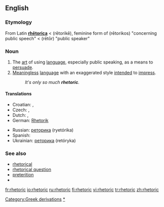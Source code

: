 ==English==

===Etymology===
From Latin '''[[rhetorica|rhētorica]]''' < {{AGr.}} '''{{polytonic|[[ῥητορική]]}}''' (rētorikē), feminine form of '''{{polytonic|[[ῥητορικός]]}}''' (rētorikos) "concerning public speech" < '''{{polytonic|[[ῥήτωρ]]}}''' (rētōr) "public speaker"

===Noun===
{{en-noun|-}}

# The [[art]] of using [[language]], especially public speaking, as a means to [[persuade]].
# [[meaningless|Meaningless]] [[language]] with an exaggerated style [[intend]]ed to [[impress]].
#:''It's only so much '''rhetoric'''.''

====Translations====
{{trans-top|art of using language for persuasion}}
* Croatian: {{t-|hr|retorika|f}}, {{t-|hr|govorništvo|n}}
* Czech: {{t-|cs|řečnictví|n}}, {{t-|cs|rétorika|f}}
* Dutch: {{t-|nl|redekunde|f}}, {{t-|nl|retorica|f}}
*German: [[Rhetorik]] {{f}}
{{trans-mid}}
* Russian: [[реторика]] (ryetórika)
* Spanish: {{t-|es|retórica|f}}
* Ukrainian: [[реторика]] (retóryka)
{{trans-bottom}}

===See also===
*[[rhetorical]]
*[[rhetorical question]]
*[[preterition]] <!--  you don't speak of something but you evoke it under a negative way -->
* {{pedialite}}

[[Category:Greek derivations]]
[[Category:Rhetoric|*]]

[[fr:rhetoric]]
[[io:rhetoric]]
[[ru:rhetoric]]
[[fi:rhetoric]]
[[vi:rhetoric]]
[[tr:rhetoric]]
[[zh:rhetoric]]
